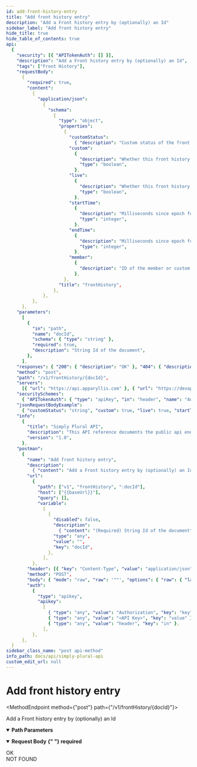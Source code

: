 ```yaml
---
id: add-front-history-entry
title: "Add front history entry"
description: "Add a Front history entry by (optionally) an Id"
sidebar_label: "Add front history entry"
hide_title: true
hide_table_of_contents: true
api:
  {
    "security": [{ "APITokenAuth": [] }],
    "description": "Add a Front history entry by (optionally) an Id",
    "tags": ["Front History"],
    "requestBody":
      {
        "required": true,
        "content":
          {
            "application/json":
              {
                "schema":
                  {
                    "type": "object",
                    "properties":
                      {
                        "customStatus":
                          { "description": "Custom status of the front entry", "type": "string" },
                        "custom":
                          {
                            "description": "Whether this front history entry tracks a custom front or member",
                            "type": "boolean",
                          },
                        "live":
                          {
                            "description": "Whether this front history entry is live",
                            "type": "boolean",
                          },
                        "startTime":
                          {
                            "description": "Milliseconds since epoch for this timestamp/date",
                            "type": "integer",
                          },
                        "endTime":
                          {
                            "description": "Milliseconds since epoch for this timestamp/date",
                            "type": "integer",
                          },
                        "member":
                          {
                            "description": "ID of the member or custom front this entry belongs to",
                          },
                      },
                    "title": "frontHistory",
                  },
              },
          },
      },
    "parameters":
      [
        {
          "in": "path",
          "name": "docId",
          "schema": { "type": "string" },
          "required": true,
          "description": "String Id of the document",
        },
      ],
    "responses": { "200": { "description": "OK" }, "404": { "description": "NOT FOUND" } },
    "method": "post",
    "path": "/v1/frontHistory/{docId}",
    "servers":
      [{ "url": "https://api.apparyllis.com" }, { "url": "https://devapi.apparyllis.com" }],
    "securitySchemes":
      { "APITokenAuth": { "type": "apiKey", "in": "header", "name": "Authorization" } },
    "jsonRequestBodyExample":
      { "customStatus": "string", "custom": true, "live": true, "startTime": 0, "endTime": 0 },
    "info":
      {
        "title": "Simply Plural API",
        "description": "This API reference documents the public api endpoints. You can see a list of all public endpoints here https://github.com/ApparyllisOrg/SimplyPluralApi/blob/main/src/api/v1/routes.ts",
        "version": "1.0",
      },
    "postman":
      {
        "name": "Add front history entry",
        "description":
          { "content": "Add a Front history entry by (optionally) an Id", "type": "text/plain" },
        "url":
          {
            "path": ["v1", "frontHistory", ":docId"],
            "host": ["{{baseUrl}}"],
            "query": [],
            "variable":
              [
                {
                  "disabled": false,
                  "description":
                    { "content": "(Required) String Id of the document", "type": "text/plain" },
                  "type": "any",
                  "value": "",
                  "key": "docId",
                },
              ],
          },
        "header": [{ "key": "Content-Type", "value": "application/json" }],
        "method": "POST",
        "body": { "mode": "raw", "raw": '""', "options": { "raw": { "language": "json" } } },
        "auth":
          {
            "type": "apikey",
            "apikey":
              [
                { "type": "any", "value": "Authorization", "key": "key" },
                { "type": "any", "value": "<API Key>", "key": "value" },
                { "type": "any", "value": "header", "key": "in" },
              ],
          },
      },
  }
sidebar_class_name: "post api-method"
info_path: docs/api/simply-plural-api
custom_edit_url: null
---
```



<h1 className={"openapi__heading"}>Add front history entry</h1>

<MethodEndpoint method={"post"} path={"/v1/frontHistory/{docId}"}></MethodEndpoint>

Add a Front history entry by (optionally) an Id

<details
  style={{ marginBottom: "1rem" }}
  className={"openapi-markdown__details"}
  data-collapsed={false}
  open={true}>
  <summary style={{}}>
    <strong>Path Parameters</strong>
  </summary>
  <div>
    <ul>
      <ParamsItem
        className={"paramsItem"}
        param={{
          in: "path",
          name: "docId",
          schema: { type: "string" },
          required: true,
          description: "String Id of the document",
        }}></ParamsItem>
    </ul>
  </div>
</details>
<MimeTabs className={"openapi-tabs__mime"}>
  <TabItem label={"application/json"} value={"application/json-schema"}>
    <details style={{}} className={"openapi-markdown__details"} data-collapsed={false} open={true}>
      <summary style={{ textAlign: "left" }}>
        <strong>Request Body</strong>
        <strong style={{ fontSize: "var(--ifm-code-font-size)", color: "var(--openapi-required)" }}>
          {" "}
          required
        </strong>
      </summary>
      <div style={{ textAlign: "left", marginLeft: "1rem" }}></div>
      <ul style={{ marginLeft: "1rem" }}>
        <SchemaItem
          collapsible={false}
          name={"customStatus"}
          required={false}
          schemaName={"string"}
          qualifierMessage={undefined}
          schema={{ description: "Custom status of the front entry", type: "string" }}></SchemaItem>
        <SchemaItem
          collapsible={false}
          name={"custom"}
          required={false}
          schemaName={"boolean"}
          qualifierMessage={undefined}
          schema={{
            description: "Whether this front history entry tracks a custom front or member",
            type: "boolean",
          }}></SchemaItem>
        <SchemaItem
          collapsible={false}
          name={"live"}
          required={false}
          schemaName={"boolean"}
          qualifierMessage={undefined}
          schema={{
            description: "Whether this front history entry is live",
            type: "boolean",
          }}></SchemaItem>
        <SchemaItem
          collapsible={false}
          name={"startTime"}
          required={false}
          schemaName={"integer"}
          qualifierMessage={undefined}
          schema={{
            description: "Milliseconds since epoch for this timestamp/date",
            type: "integer",
          }}></SchemaItem>
        <SchemaItem
          collapsible={false}
          name={"endTime"}
          required={false}
          schemaName={"integer"}
          qualifierMessage={undefined}
          schema={{
            description: "Milliseconds since epoch for this timestamp/date",
            type: "integer",
          }}></SchemaItem>
        <SchemaItem
          collapsible={false}
          name={"member"}
          required={false}
          schemaName={""}
          qualifierMessage={undefined}
          schema={{
            description: "ID of the member or custom front this entry belongs to",
          }}></SchemaItem>
      </ul>
    </details>
  </TabItem>
</MimeTabs>
<div>
  <div>
    <ApiTabs>
      <TabItem label={"200"} value={"200"}>
        <div>OK</div>
        <div></div>
      </TabItem>
      <TabItem label={"404"} value={"404"}>
        <div>NOT FOUND</div>
        <div></div>
      </TabItem>
    </ApiTabs>
  </div>
</div>
